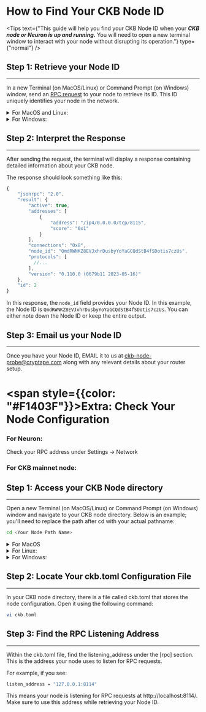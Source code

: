 <MarginContainer top={3.06} />

# How to Find Your CKB Node ID
<MarginContainer top={2} />

<Tips text={"This guide will help you find your CKB Node ID when your ***CKB node or Neuron is up and running.*** You will need to open a new terminal window to interact with your node without disrupting its operation."} type={"normal"} />

<MarginContainer top={2.5} />

## Step 1: Retrieve your Node ID
<MarginContainer top={0.5} />

---

<MarginContainer top={1} />

In a new Terminal (on MacOS/Linux) or Command Prompt (on Windows) window, send an [RPC request](https://www.google.com) to your node to retrieve its ID. This ID uniquely identifies your node in the network.

<MarginContainer top={1.5} />

<details>
    <summary>For MacOS and Linux:</summary>
    ```bash
        curl -X "POST" "http://localhost:8114/" \
        -H 'Content-Type: application/json' \
        -d $'{
        "id": 2,
        "jsonrpc": "2.0",
        "method": "local_node_info",
        "params": []
    }'
    ```
</details>

<MarginContainer top={1.5} />

<details>
    <summary>For Windows:</summary>
    ```bash
    $uri = "http://localhost:8114/"
    $headers = @{"Content-Type" = "application/json"}
    $body = @{
        "id" = 2
        "jsonrpc" = "2.0"
        "method" = "local_node_info"
        "params" = @()
    } | ConvertTo-Json

    $response = Invoke-RestMethod -Method Post -Uri $uri -Headers $headers -Body $body
    $response
    ```
</details>

<MarginContainer top={1.5} />

<TipsArea type="note" text="If you have changed the default RPC address `http://localhost:8114/` in your CKB [node configuration](https://www.google.com), make sure to replace it in the commands above." />

<MarginContainer top={2.5} />

## Step 2: Interpret the Response

<MarginContainer top={0.5} />

---

<MarginContainer top={1} />

After sending the request, the terminal will display a response containing detailed information about your CKB node.

<MarginContainer top={1} />

The response should look something like this:

<MarginContainer top={1} />

```javascript
{
    "jsonrpc": "2.0",
    "result": {
        "active": true,
        "addresses": [
            {
                "address": "/ip4/0.0.0.0/tcp/8115",
                "score": "0x1"
            }
        ],
        "connections": "0x8",
        "node_id": "QmdRWNKZ8EVJxhrDusbyYoYaGCQdStB4fSDotis7czUs",
        "protocols": [
          //...
        ],
        "version": "0.110.0 (0679b11 2023-05-16)"
    },
    "id": 2
}
```

<MarginContainer top={1.5} />

In this response, the `node_id` field provides your Node ID. In this example, the Node ID is `QmdRWNKZ8EVJxhrDusbyYoYaGCQdStB4fSDotis7czUs`. You can either note down the Node ID or keep the entire output.

<MarginContainer top={2.5} />

## Step 3: Email us your Node ID

<MarginContainer top={0.5} />

---

<MarginContainer top={1} />

Once you have your Node ID, EMAIL it to us at [ckb-node-probe@cryptape.com](ckb-node-probe@cryptape.com) along with any relevant details about your router setup.

<MarginContainer top={4} />

# <span style={{color: "#F1403F"}}>Extra:</span> Check Your Node Configuration

<MarginContainer top={1.5} />

<Tips type="note" text="If you're unsure about your RPC address, follow the steps below to verify it:" />

<MarginContainer top={1.5} />

### For Neuron:

<MarginContainer top={0.5} />

Check your RPC address under Settings -> Network

<MarginContainer top={2} />

### For CKB mainnet node:

<MarginContainer top={1} />

## Step 1: Access your CKB Node directory

<MarginContainer top={0.5} />

---

<MarginContainer top={1} />


Open a new Terminal (on MacOS/Linux) or Command Prompt (on Windows) window and navigate to your CKB node directory. Below is an example; you'll need to replace the path after cd with your actual pathname:

<MarginContainer top={1} />

```bash
cd <Your Node Path Name>
```

<MarginContainer top={1.5} />

<details>
    <summary>For MacOS</summary>
    ```bash
    cd /Users/[UserName]/Documents/ckb_v0.108.1_aarch64-apple-darwin
    ```
</details>

<MarginContainer top={1.5} />

<details>
    <summary>For Linux:</summary>
    ```bash
    # Here we assume you download ckb from our Github's release page and untar-ed it directly
    # possible previous steps:
    # cd ~/Downloads && \
    # wget https://github.com/nervosnetwork/ckb/releases/download/v0.111.0-rc8/ckb_v0.111.0-rc8_x86_64-unknown-linux-gnu.tar.gz && \
    # tar -xvf ckb_v0.111.0-rc8_x86_64-unknown-linux-gnu.tar.gz
    cd ~/Downloads/ckb_v0.111.0-rc8_x86_64-unknown-linux-gnu
    ```
</details>

<MarginContainer top={1.5} />

<details>
    <summary>For Windows:</summary>
    ```bash
    cd C:\ckb\ckb_v0.104.1_x86_64-pc-windows-msvc
    ```
</details>

<MarginContainer top={2.5} />

## Step 2: Locate Your ckb.toml Configuration File

<MarginContainer top={0.5} />

---
In your CKB node directory, there is a file called ckb.toml that stores the node configuration. Open it using the following command:

<MarginContainer top={1} />

```bash
vi ckb.toml
```

<MarginContainer top={2.5} />

## Step 3: Find the RPC Listening Address

<MarginContainer top={1} />

---

<MarginContainer top={1} />

Within the ckb.toml file, find the listening_address under the [rpc] section. This is the address your node uses to listen for RPC requests.

For example, if you see:

<MarginContainer top={1} />

```bash
listen_address = "127.0.0.1:8114"
```

<MarginContainer top={1.5} />

This means your node is listening for RPC requests at http://localhost:8114/. Make sure to use this address while retrieving your Node ID.

<MarginContainer bottom={3} />
